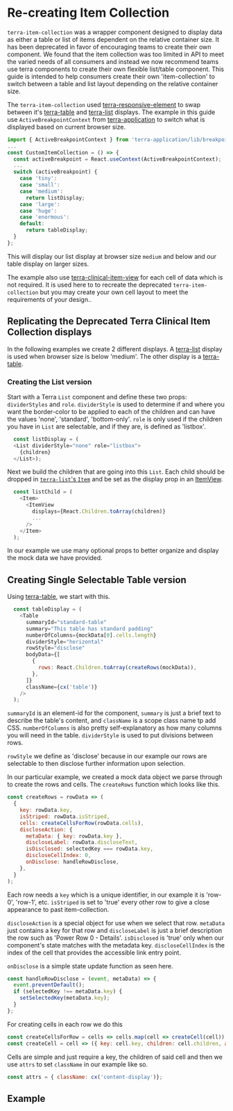 
# Re-creating Item Collection

`terra-item-collection` was a wrapper component designed to display data as either a table or list of items dependent on the relative container size. It has been deprecated in favor of encouraging teams to create their own component. We found that the item collection was too limited in API to meet the varied needs of all consumers and instead we now recommend teams use terra components to create their own flexible list/table component. This guide is intended to help consumers create their own 'item-collection' to switch between a table and list layout depending on the relative container size.

The `terra-item-collection` used [terra-responsive-element](/components/terra-responsive-element/responsive-element/responsive-element) to swap between it's [terra-table](/components/terra-table/table/table) and [terra-list](/components/terra-list/list/list) displays. The example in this guide use `ActiveBreakpointContext` from [terra-application](/application/terra-application/application) to switch what is displayed based on current browser size.

```javascript
import { ActiveBreakpointContext } from 'terra-application/lib/breakpoints';
...
const CustomItemCollection = () => {
  const activeBreakpoint = React.useContext(ActiveBreakpointContext);
  ...
  switch (activeBreakpoint) {
    case 'tiny':
    case 'small':
    case 'medium':
      return listDisplay;
    case 'large':
    case 'huge':
    case 'enormous':
    default:
      return tableDisplay;
  }
};
```

This will display our list display at browser size `medium` and below and our table display on larger sizes.

The example also use [terra-clinical-item-view](/components/terra-clinical-item-view/clinical-item-view/clinical-item-view) for each cell of data which is not required. It is used here to to recreate the deprecated `terra-item-collection` but you may create your own cell layout to meet the requirements of your design..

## Replicating the Deprecated Terra Clinical Item Collection displays

In the following examples we create 2 different displays. A [terra-list](/components/terra-list/list/list) display is used when browser size is below 'medium'. The other display is a [terra-table](/components/terra-table/table/table).

### Creating the List version

Start with a Terra `List` component and define these two props: `dividerStyles` and `role`. `dividerStyle` is used to determine if and where you want the border-color to be applied to each of the children and can have the values 'none', 'standard', 'bottom-only'. `role` is only used if the children you have in `List` are selectable, and if they are, is defined as 'listbox'.

```javascript
  const listDisplay = (
  <List dividerStyle="none" role="listbox">
    {children}
  </List>);
```

Next we build the children that are going into this `List`. Each child should be dropped in [`terra-list`'s `Item`](/components/terra-list/list/list-item) and be set as the display prop in an [ItemView](/components/terra-clinical-item-view/clinical-item-view/clinical-item-view).

```javascript
  const listChild = (
    <Item>
      <ItemView
        displays={React.Children.toArray(children)}
        ...
      />
    </Item>
  );
```

In our example we use many optional props to better organize and display the mock data we have provided.

## Creating Single Selectable Table version

Using [terra-table](/components/terra-table/table/table), we start with this.

```javascript
  const tableDisplay = (
    <Table
      summaryId="standard-table"
      summary="This table has standard padding"
      numberOfColumns={mockData[0].cells.length}
      dividerStyle="horizontal"
      rowStyle="disclose"
      bodyData={[
        {
          rows: React.Children.toArray(createRows(mockData)),
        },
      ]}
      className={cx('table')}
    />
  );
```

`summaryId` is an element-id for the component, `summary` is just a brief text to describe the table's content, and `className` is a scope class name tp add CSS. `numberOfColumns` is also pretty self-explanatory as how many columns you will need in the table. `dividerStyle` is used to put divisions between rows.

`rowStyle` we define as 'disclose' because in our example our rows are selectable to then disclose further information upon selection.

In our particular example, we created a mock data object we parse through to create the rows and cells. The `createRows` function which looks like this.

```javascript
const createRows = rowData => (
  {
    key: rowData.key,
    isStriped: rowData.isStriped,
    cells: createCellsForRow(rowData.cells),
    discloseAction: {
      metaData: { key: rowData.key },
      discloseLabel: rowData.discloseText,
      isDisclosed: selectedKey === rowData.key,
      discloseCellIndex: 0,
      onDisclose: handleRowDisclose,
    },
  }
);
```

Each row needs a `key` which is a unique identifier, in our example it is 'row-0', 'row-1', etc. `isStriped` is set to 'true' every other row to give a close appearance to past item-collection.

`discloseAction` is a special object for use when we select that row. `metaData` just contains a key for that row and `discloseLabel` is just a brief description the row such as 'Power Row 0 - Details'. `isDisclosed` is 'true' only when our component's state matches with the metadata key. `discloseCellIndex` is the index of the cell that provides the accessible link entry point.

`onDisclose` is a simple state update function as seen here.

```javascript
const handleRowDisclose = (event, metaData) => {
  event.preventDefault();
  if (selectedKey !== metaData.key) {
    setSelectedKey(metaData.key);
  }
};
```

For creating cells in each row we do this

```javascript
const createCellsForRow = cells => cells.map(cell => createCell(cell));
const createCell = cell => ({ key: cell.key, children: cell.children, attrs: cell.attrs });
```

Cells are simple and just require a key, the children of said cell and then we use `attrs` to set `className` in our example like so.

```javascript
const attrs = { className: cx('content-display')};
```

## Example
<ResponsiveListandTableExample title='Responsive List And Table Example' />
